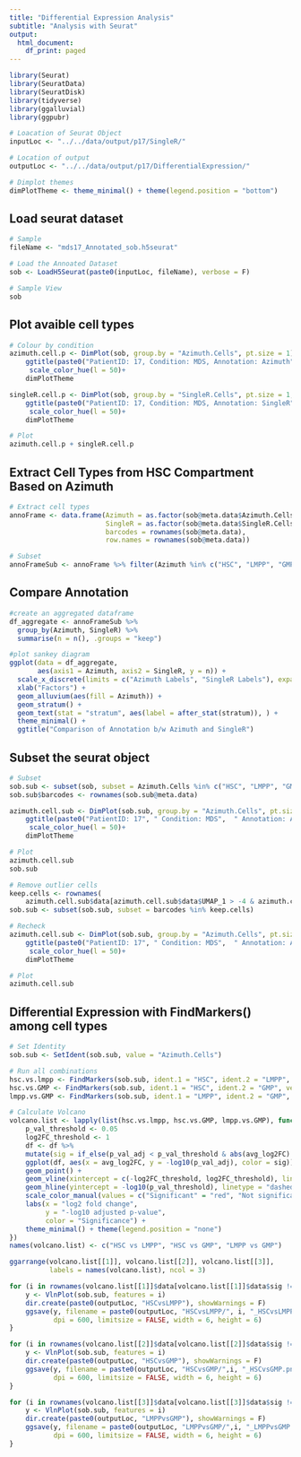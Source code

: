 ```yaml
---
title: "Differential Expression Analysis"
subtitle: "Analysis with Seurat"
output:
  html_document:
    df_print: paged
---
```


```r
library(Seurat)
library(SeuratData)
library(SeuratDisk)
library(tidyverse)
library(ggalluvial)
library(ggpubr)

# Loacation of Seurat Object
inputLoc <- "../../data/output/p17/SingleR/"

# Location of output
outputLoc <- "../../data/output/p17/DifferentialExpression/" 

# Dimplot themes
dimPlotTheme <- theme_minimal() + theme(legend.position = "bottom")
```


## Load seurat dataset
```r
# Sample
fileName <- "mds17_Annotated_sob.h5seurat" 

# Load the Annoated Dataset
sob <- LoadH5Seurat(paste0(inputLoc, fileName), verbose = F)

# Sample View
sob
```

## Plot avaible cell types
```r
# Colour by condition
azimuth.cell.p <- DimPlot(sob, group.by = "Azimuth.Cells", pt.size = 1) +
    ggtitle(paste0("PatientID: 17, Condition: MDS, Annotation: Azimuth")) +
     scale_color_hue(l = 50)+
    dimPlotTheme

singleR.cell.p <- DimPlot(sob, group.by = "SingleR.Cells", pt.size = 1, ) +
    ggtitle(paste0("PatientID: 17, Condition: MDS, Annotation: SingleR")) +
     scale_color_hue(l = 50)+
    dimPlotTheme

# Plot
azimuth.cell.p + singleR.cell.p
```

## Extract Cell Types from HSC Compartment Based on Azimuth
```r
# Extract cell types
annoFrame <- data.frame(Azimuth = as.factor(sob@meta.data$Azimuth.Cells),
                        SingleR = as.factor(sob@meta.data$SingleR.Cells),
                        barcodes = rownames(sob@meta.data),
                        row.names = rownames(sob@meta.data))

# Subset
annoFrameSub <- annoFrame %>% filter(Azimuth %in% c("HSC", "LMPP", "GMP"))
```

## Compare Annotation
```r
#create an aggregated dataframe
df_aggregate <- annoFrameSub %>%
  group_by(Azimuth, SingleR) %>%
  summarise(n = n(), .groups = "keep") 

#plot sankey diagram
ggplot(data = df_aggregate,
       aes(axis1 = Azimuth, axis2 = SingleR, y = n)) +
  scale_x_discrete(limits = c("Azimuth Labels", "SingleR Labels"), expand = c(.1, .05)) +
  xlab("Factors") +
  geom_alluvium(aes(fill = Azimuth)) +
  geom_stratum() + 
  geom_text(stat = "stratum", aes(label = after_stat(stratum)), ) +
  theme_minimal() +
  ggtitle("Comparison of Annotation b/w Azimuth and SingleR")
```

## Subset the seurat object
```r
# Subset
sob.sub <- subset(sob, subset = Azimuth.Cells %in% c("HSC", "LMPP", "GMP"))
sob.sub$barcodes <- rownames(sob.sub@meta.data)

azimuth.cell.sub <- DimPlot(sob.sub, group.by = "Azimuth.Cells", pt.size = 1) +
    ggtitle(paste0("PatientID: 17", " Condition: MDS",  " Annotation: Azimuth")) +
     scale_color_hue(l = 50)+
    dimPlotTheme

# Plot
azimuth.cell.sub
sob.sub

# Remove outlier cells
keep.cells <- rownames(
    azimuth.cell.sub$data[azimuth.cell.sub$data$UMAP_1 > -4 & azimuth.cell.sub$data$UMAP_1 < 0.1,])
sob.sub <- subset(sob.sub, subset = barcodes %in% keep.cells)

# Recheck
azimuth.cell.sub <- DimPlot(sob.sub, group.by = "Azimuth.Cells", pt.size = 1) +
    ggtitle(paste0("PatientID: 17", " Condition: MDS",  " Annotation: Azimuth")) +
     scale_color_hue(l = 50)+
    dimPlotTheme

# Plot
azimuth.cell.sub
```

## Differential Expression with FindMarkers() among cell types
```r
# Set Identity
sob.sub <- SetIdent(sob.sub, value = "Azimuth.Cells")

# Run all combinations
hsc.vs.lmpp <- FindMarkers(sob.sub, ident.1 = "HSC", ident.2 = "LMPP", verbose = F)
hsc.vs.GMP <- FindMarkers(sob.sub, ident.1 = "HSC", ident.2 = "GMP", verbose = F)
lmpp.vs.GMP <- FindMarkers(sob.sub, ident.1 = "LMPP", ident.2 = "GMP", verbose = F)

# Calculate Volcano
volcano.list <- lapply(list(hsc.vs.lmpp, hsc.vs.GMP, lmpp.vs.GMP), function(df){
    p_val_threshold <- 0.05
    log2FC_threshold <- 1
    df <- df %>%
    mutate(sig = if_else(p_val_adj < p_val_threshold & abs(avg_log2FC) > log2FC_threshold, "Significant", "Not significant"))
    ggplot(df, aes(x = avg_log2FC, y = -log10(p_val_adj), color = sig)) +
    geom_point() +
    geom_vline(xintercept = c(-log2FC_threshold, log2FC_threshold), linetype = "dashed") +
    geom_hline(yintercept = -log10(p_val_threshold), linetype = "dashed") +
    scale_color_manual(values = c("Significant" = "red", "Not significant" = "black")) +
    labs(x = "log2 fold change",
         y = "-log10 adjusted p-value",
         color = "Significance") +
    theme_minimal() + theme(legend.position = "none")
})
names(volcano.list) <- c("HSC vs LMPP", "HSC vs GMP", "LMPP vs GMP")

ggarrange(volcano.list[[1]], volcano.list[[2]], volcano.list[[3]],
          labels = names(volcano.list), ncol = 3)
```

```r

for (i in rownames(volcano.list[[1]]$data[volcano.list[[1]]$data$sig != "Not significant",])){
    y <- VlnPlot(sob.sub, features = i)
    dir.create(paste0(outputLoc, "HSCvsLMPP"), showWarnings = F)
    ggsave(y, filename = paste0(outputLoc, "HSCvsLMPP/", i, "_HSCvsLMPP.png"),
           dpi = 600, limitsize = FALSE, width = 6, height = 6)
}

for (i in rownames(volcano.list[[2]]$data[volcano.list[[2]]$data$sig != "Not significant",])){
    y <- VlnPlot(sob.sub, features = i)
    dir.create(paste0(outputLoc, "HSCvsGMP"), showWarnings = F)
    ggsave(y, filename = paste0(outputLoc, "HSCvsGMP/",i, "_HSCvsGMP.png"),
           dpi = 600, limitsize = FALSE, width = 6, height = 6)
}

for (i in rownames(volcano.list[[3]]$data[volcano.list[[3]]$data$sig != "Not significant",])){
    y <- VlnPlot(sob.sub, features = i)
    dir.create(paste0(outputLoc, "LMPPvsGMP"), showWarnings = F)
    ggsave(y, filename = paste0(outputLoc, "LMPPvsGMP/",i, "_LMPPvsGMP.png"),
           dpi = 600, limitsize = FALSE, width = 6, height = 6)
}

```
